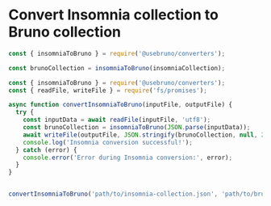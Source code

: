 
# Convert Insomnia collection to Bruno collection

```javascript
const { insomniaToBruno } = require('@usebruno/converters');

const brunoCollection = insomniaToBruno(insomniaCollection);
```

```javascript showLineNumbers filename="insomnia-to-bruno.js"
const { insomniaToBruno } = require('@usebruno/converters');
const { readFile, writeFile } = require('fs/promises');

async function convertInsomniaToBruno(inputFile, outputFile) {
  try {
    const inputData = await readFile(inputFile, 'utf8');
    const brunoCollection = insomniaToBruno(JSON.parse(inputData));
    await writeFile(outputFile, JSON.stringify(brunoCollection, null, 2));
    console.log('Insomnia conversion successful!');
  } catch (error) {
    console.error('Error during Insomnia conversion:', error);
  }
}


convertInsomniaToBruno('path/to/insomnia-collection.json', 'path/to/bruno-collection.json');
```
